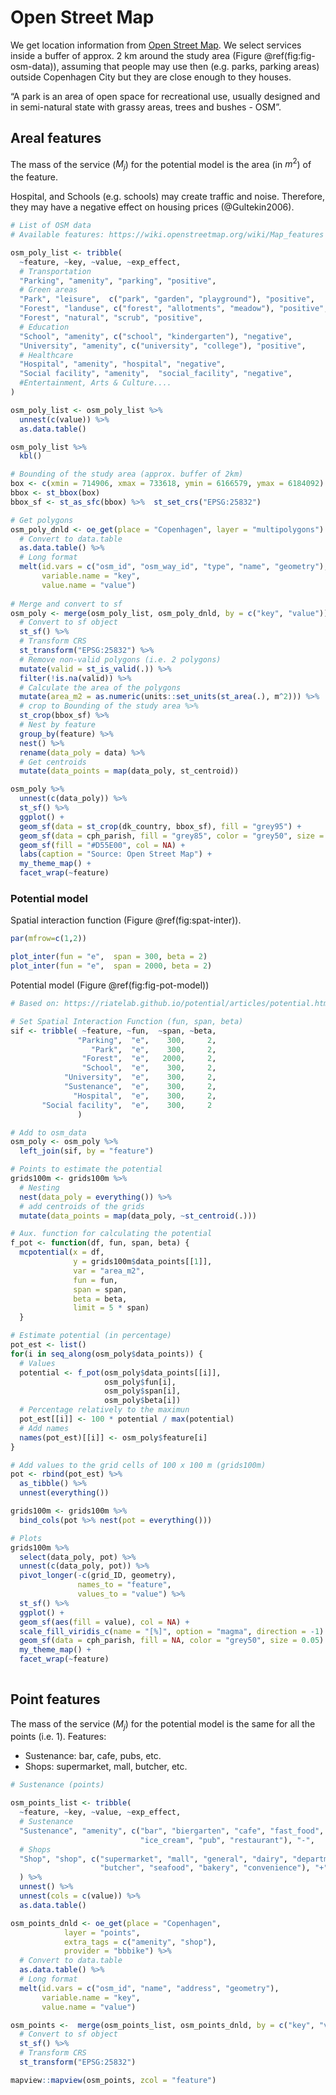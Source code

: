 # Open Street Map 

We get location information from [Open Street Map](https://wiki.openstreetmap.org/wiki/Map_features). We select services inside a buffer of approx. 2 km around the study area (Figure \@ref(fig:fig-osm-data)), assuming that people may use then (e.g. parks, parking areas) outside Copenhagen City but they are close enough to they houses. 


"A park is an area of open space for recreational use, usually designed and in semi-natural state with grassy areas, trees and bushes - OSM".

## Areal features

The mass of the service ($M_j$) for the potential model is the area (in $m^2$) of the feature.

Hospital, and Schools (e.g. schools) may create traffic and noise. Therefore, they may have a negative effect on housing prices (@Gultekin2006). 

```r

# List of OSM data
# Available features: https://wiki.openstreetmap.org/wiki/Map_features 

osm_poly_list <- tribble(
  ~feature, ~key, ~value, ~exp_effect,
  # Transportation   
  "Parking", "amenity", "parking", "positive",
  # Green areas
  "Park", "leisure",  c("park", "garden", "playground"), "positive",
  "Forest", "landuse", c("forest", "allotments", "meadow"), "positive",
  "Forest", "natural", "scrub", "positive",
  # Education
  "School", "amenity", c("school", "kindergarten"), "negative",
  "University", "amenity", c("university", "college"), "positive", 
  # Healthcare
  "Hospital", "amenity", "hospital", "negative",
  "Social facility", "amenity",  "social_facility", "negative",
  #Entertainment, Arts & Culture.... 
)

osm_poly_list <- osm_poly_list %>%
  unnest(c(value)) %>% 
  as.data.table() 

osm_poly_list %>% 
  kbl()

```

```r

# Bounding of the study area (approx. buffer of 2km)
box <- c(xmin = 714906, xmax = 733618, ymin = 6166579, ymax = 6184092)
bbox <- st_bbox(box)
bbox_sf <- st_as_sfc(bbox) %>%  st_set_crs("EPSG:25832") 

# Get polygons 
osm_poly_dnld <- oe_get(place = "Copenhagen", layer = "multipolygons") %>% 
  # Convert to data.table
  as.data.table() %>% 
  # Long format 
  melt(id.vars = c("osm_id", "osm_way_id", "type", "name", "geometry"),
       variable.name = "key",
       value.name = "value")
 
# Merge and convert to sf
osm_poly <- merge(osm_poly_list, osm_poly_dnld, by = c("key", "value")) %>% 
  # Convert to sf object
  st_sf() %>% 
  # Transform CRS
  st_transform("EPSG:25832") %>% 
  # Remove non-valid polygons (i.e. 2 polygons)
  mutate(valid = st_is_valid(.)) %>% 
  filter(!is.na(valid)) %>% 
  # Calculate the area of the polygons
  mutate(area_m2 = as.numeric(units::set_units(st_area(.), m^2))) %>% 
  # crop to Bounding of the study area %>% 
  st_crop(bbox_sf) %>% 
  # Nest by feature
  group_by(feature) %>% 
  nest() %>% 
  rename(data_poly = data) %>% 
  # Get centroids  
  mutate(data_points = map(data_poly, st_centroid))

```


```r

osm_poly %>%
  unnest(c(data_poly)) %>% 
  st_sf() %>% 
  ggplot() +
  geom_sf(data = st_crop(dk_country, bbox_sf), fill = "grey95") +
  geom_sf(data = cph_parish, fill = "grey85", color = "grey50", size = 0.05) +
  geom_sf(fill = "#D55E00", col = NA) +
  labs(caption = "Source: Open Street Map") +
  my_theme_map() +
  facet_wrap(~feature)

```

### Potential model

Spatial interaction function (Figure \@ref(fig:spat-inter)).
```r

par(mfrow=c(1,2))

plot_inter(fun = "e",  span = 300, beta = 2)
plot_inter(fun = "e",  span = 2000, beta = 2)

```

Potential model (Figure \@ref(fig:fig-pot-model))

```r
# Based on: https://riatelab.github.io/potential/articles/potential.html

# Set Spatial Interaction Function (fun, span, beta)
sif <- tribble( ~feature, ~fun,  ~span, ~beta,
               "Parking",  "e",    300,     2,
                  "Park",  "e",    300,     2,
                "Forest",  "e",   2000,     2,
                "School",  "e",    300,     2,
            "University",  "e",    300,     2,
            "Sustenance",  "e",    300,     2,
              "Hospital",  "e",    300,     2,
       "Social facility",  "e",    300,     2
               )

# Add to osm_data
osm_poly <- osm_poly %>%
  left_join(sif, by = "feature")

# Points to estimate the potential 
grids100m <- grids100m %>%
  # Nesting
  nest(data_poly = everything()) %>% 
  # add centroids of the grids
  mutate(data_points = map(data_poly, ~st_centroid(.)))
```

```r

# Aux. function for calculating the potential
f_pot <- function(df, fun, span, beta) {
  mcpotential(x = df,
              y = grids100m$data_points[[1]],
              var = "area_m2",
              fun = fun,
              span = span,
              beta = beta,
              limit = 5 * span)
  }

# Estimate potential (in percentage)
pot_est <- list()
for(i in seq_along(osm_poly$data_points)) {
  # Values
  potential <- f_pot(osm_poly$data_points[[i]],
                     osm_poly$fun[i], 
                     osm_poly$span[i],
                     osm_poly$beta[i])
  # Percentage relatively to the maximun
  pot_est[[i]] <- 100 * potential / max(potential)
  # Add names
  names(pot_est)[[i]] <- osm_poly$feature[i] 
}

# Add values to the grid cells of 100 x 100 m (grids100m)
pot <- rbind(pot_est) %>%
  as_tibble() %>% 
  unnest(everything())

grids100m <- grids100m %>% 
  bind_cols(pot %>% nest(pot = everything()))

```

```r
# Plots
grids100m %>% 
  select(data_poly, pot) %>% 
  unnest(c(data_poly, pot)) %>% 
  pivot_longer(-c(grid_ID, geometry),
               names_to = "feature",
               values_to = "value") %>% 
  st_sf() %>% 
  ggplot() +
  geom_sf(aes(fill = value), col = NA) +
  scale_fill_viridis_c(name = "[%]", option = "magma", direction = -1) +
  geom_sf(data = cph_parish, fill = NA, color = "grey50", size = 0.05) +
  my_theme_map() +
  facet_wrap(~feature)
  
```

## Point features

The mass of the service ($M_j$) for the potential model is the same for all the points (i.e. 1). Features: 

- Sustenance: bar, cafe, pubs, etc.
- Shops: supermarket, mall, butcher, etc.

```r

# Sustenance (points)

osm_points_list <- tribble(
  ~feature, ~key, ~value, ~exp_effect,
  # Sustenance
  "Sustenance", "amenity", c("bar", "biergarten", "cafe", "fast_food", "food_court",
                             "ice_cream", "pub", "restaurant"), "-",
  # Shops
  "Shop", "shop", c("supermarket", "mall", "general", "dairy", "department_store",
                    "butcher", "seafood", "bakery", "convenience"), "+"
  ) %>%
  unnest() %>%
  unnest(cols = c(value)) %>% 
  as.data.table()

osm_points_dnld <- oe_get(place = "Copenhagen",
            layer = "points",
            extra_tags = c("amenity", "shop"),
            provider = "bbbike") %>%  
  # Convert to data.table
  as.data.table() %>% 
  # Long format 
  melt(id.vars = c("osm_id", "name", "address", "geometry"),
       variable.name = "key",
       value.name = "value")

osm_points <-  merge(osm_points_list, osm_points_dnld, by = c("key", "value")) %>% 
  # Convert to sf object
  st_sf() %>% 
  # Transform CRS
  st_transform("EPSG:25832")

```

```r

mapview::mapview(osm_points, zcol = "feature") 

```


